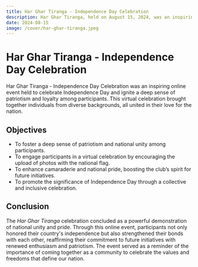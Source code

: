 ```yaml
---
title: Har Ghar Tiranga - Independence Day Celebration
description: Har Ghar Tiranga, held on August 15, 2024, was an inspiring online event that united participants in celebrating Independence Day, fostering a deep sense of patriotism and national pride.
date: 2024-08-15
image: /cover/har-ghar-tiranga.jpeg
---
```


# Har Ghar Tiranga - Independence Day Celebration

Har Ghar Tiranga - Independence Day Celebration was an inspiring online event held to celebrate Independence Day and ignite a deep sense of patriotism and loyalty among participants. This virtual celebration brought together individuals from diverse backgrounds, all united in their love for the nation.

## Objectives

- To foster a deep sense of patriotism and national unity among participants.
- To engage participants in a virtual celebration by encouraging the upload of photos with the national flag.
- To enhance camaraderie and national pride, boosting the club’s spirit for future initiatives.
- To promote the significance of Independence Day through a collective and inclusive celebration.

## Conclusion

The *Har Ghar Tiranga* celebration concluded as a powerful demonstration of national unity and pride. Through this online event, participants not only honored their country's independence but also strengthened their bonds with each other, reaffirming their commitment to future initiatives with renewed enthusiasm and patriotism. The event served as a reminder of the importance of coming together as a community to celebrate the values and freedoms that define our nation.
